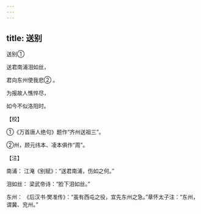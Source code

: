 ```yaml
---
---
---
```

title: 送别
---



送别①


送君南浦泪如丝，

君向东州使我悲② 。

为报故人憔悴尽，

如今不似洛阳时。

【校】

①《万首唐人绝句》题作“齐州送祖三”。

②州，顾元纬本、凌本俱作“周”。

【注】

南浦： 江淹《别赋》：“送君南浦，伤如之何。”

泪如丝： 梁武帝诗：“脸下泪如丝。”

东州： 《后汉书·樊准传》：“虽有西屯之役，宜先东州之急。”章怀太子注：“东州，谓冀、兖州。”